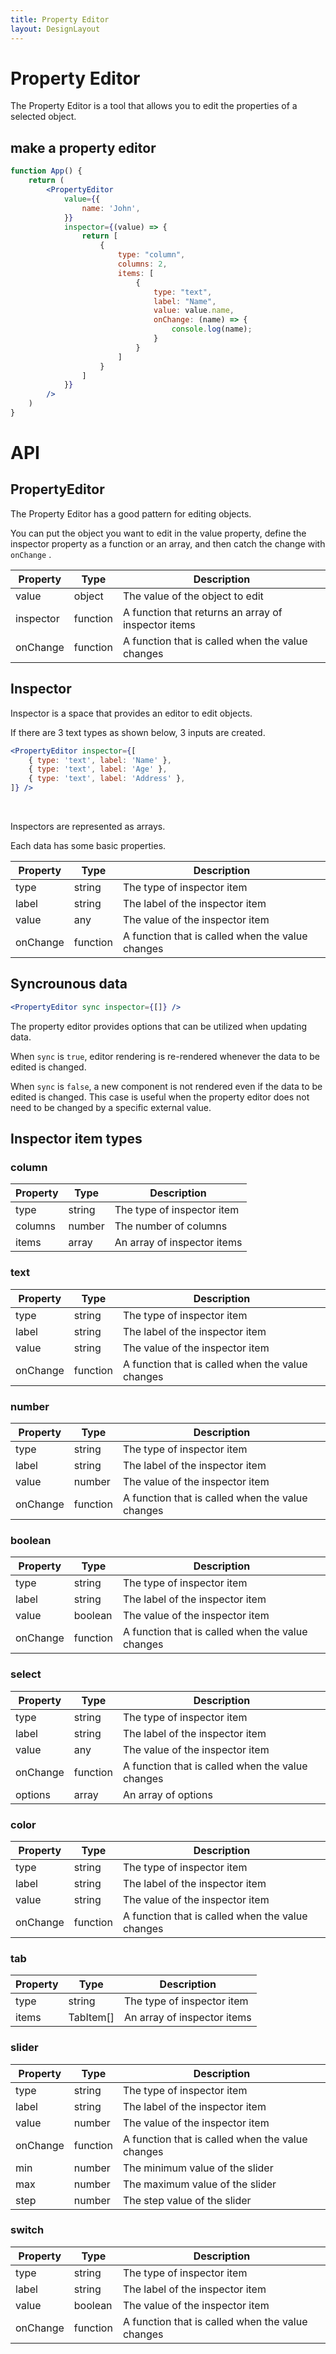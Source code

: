 ```yaml
---
title: Property Editor
layout: DesignLayout
---
```


  
# Property Editor 

The Property Editor is a tool that allows you to edit the properties of a selected object. 

<MainView />

## make a property editor

```jsx
function App() {
    return (
        <PropertyEditor 
            value={{
                name: 'John',
            }}
            inspector={(value) => {
                return [
                    {
                        type: "column",
                        columns: 2,
                        items: [
                            {
                                type: "text", 
                                label: "Name",
                                value: value.name,
                                onChange: (name) => {
                                    console.log(name);
                                }
                            }
                        ]
                    }
                ]
            }}
        />
    )
}

```

# API

## PropertyEditor

The Property Editor has a good pattern for editing objects.

You can put the object you want to edit in the value property, define the inspector property as a function or an array, and then catch the change with `onChange` .

| Property | Type | Description |
| --- | --- | --- |
| value | object | The value of the object to edit |
| inspector | function | A function that returns an array of inspector items |
| onChange | function | A function that is called when the value changes |

## Inspector

Inspector is a space that provides an editor to edit objects.

If there are 3 text types as shown below, 3 inputs are created.

```jsx
<PropertyEditor inspector={[
    { type: 'text', label: 'Name' },
    { type: 'text', label: 'Age' },
    { type: 'text', label: 'Address' },
]} />
```

&nbsp;

Inspectors are represented as arrays.

Each data has some basic properties.

| Property | Type | Description |
| --- | --- | --- |
| type | string | The type of inspector item |
| label | string | The label of the inspector item |
| value | any | The value of the inspector item |
| onChange | function | A function that is called when the value changes |

## Syncrounous data 

```jsx
<PropertyEditor sync inspector={[]} />
```

The property editor provides options that can be utilized when updating data.

When `sync` is `true`, editor rendering is re-rendered whenever the data to be edited is changed.

When `sync` is `false`, a new component is not rendered even if the data to be edited is changed.
This case is useful when the property editor does not need to be changed by a specific external value.

## Inspector item types

### column

| Property | Type | Description |
| --- | --- | --- |
| type | string | The type of inspector item |
| columns | number | The number of columns |
| items | array | An array of inspector items |


### text

| Property | Type | Description |
| --- | --- | --- |
| type | string | The type of inspector item |
| label | string | The label of the inspector item |
| value | string | The value of the inspector item |
| onChange | function | A function that is called when the value changes |

### number

| Property | Type | Description |
| --- | --- | --- |
| type | string | The type of inspector item |
| label | string | The label of the inspector item |
| value | number | The value of the inspector item |
| onChange | function | A function that is called when the value changes |

### boolean

| Property | Type | Description |
| --- | --- | --- |
| type | string | The type of inspector item |
| label | string | The label of the inspector item |
| value | boolean | The value of the inspector item |
| onChange | function | A function that is called when the value changes |

### select

| Property | Type | Description |
| --- | --- | --- |
| type | string | The type of inspector item |
| label | string | The label of the inspector item |
| value | any | The value of the inspector item |
| onChange | function | A function that is called when the value changes |
| options | array | An array of options |


### color 

| Property | Type | Description |
| --- | --- | --- |
| type | string | The type of inspector item |
| label | string | The label of the inspector item |
| value | string | The value of the inspector item |
| onChange | function | A function that is called when the value changes |


### tab 

| Property | Type | Description |
| --- | --- | --- |
| type | string | The type of inspector item |
| items | TabItem[] | An array of inspector items |

### slider

| Property | Type | Description |
| --- | --- | --- |
| type | string | The type of inspector item |
| label | string | The label of the inspector item |
| value | number | The value of the inspector item |
| onChange | function | A function that is called when the value changes |
| min | number | The minimum value of the slider |
| max | number | The maximum value of the slider |
| step | number | The step value of the slider |


### switch 

| Property | Type | Description |
| --- | --- | --- |
| type | string | The type of inspector item |
| label | string | The label of the inspector item |
| value | boolean | The value of the inspector item |
| onChange | function | A function that is called when the value changes |



